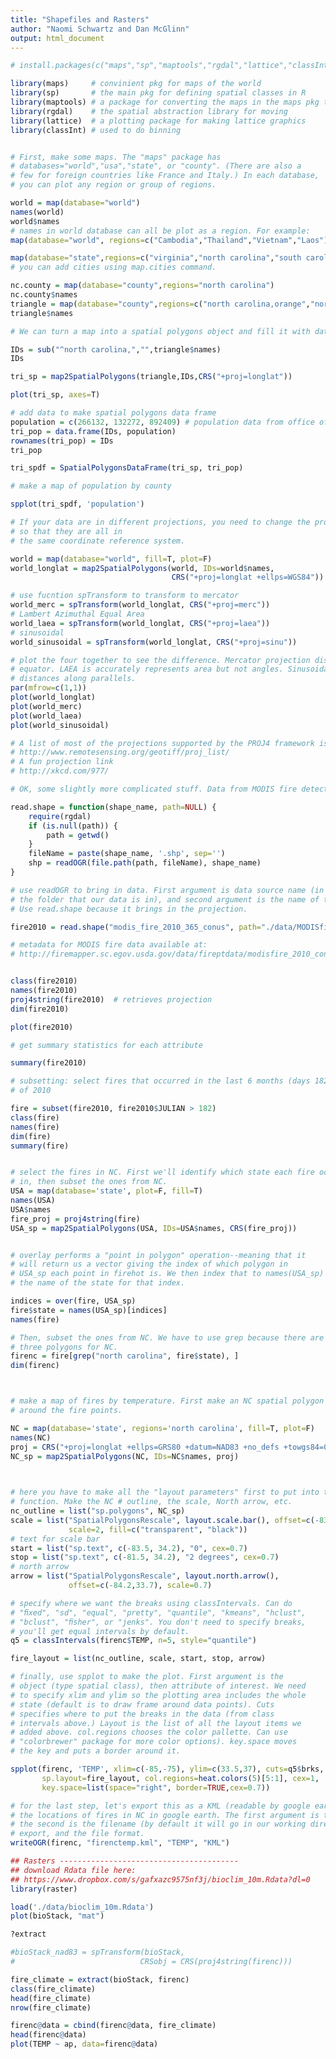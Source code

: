 ```yaml
---
title: "Shapefiles and Rasters"
author: "Naomi Schwartz and Dan McGlinn"
output: html_document
---
```


```r
# install.packages(c("maps","sp","maptools","rgdal","lattice","classInt"))

library(maps)     # convinient pkg for maps of the world
library(sp)       # the main pkg for defining spatial classes in R
library(maptools) # a package for converting the maps in the maps pkg to shapes
library(rgdal)    # the spatial abstraction library for moving 
library(lattice)  # a plotting package for making lattice graphics
library(classInt) # used to do binning


# First, make some maps. The "maps" package has 
# databases="world","usa","state", or "county". (There are also a 
# few for foreign countries like France and Italy.) In each database,
# you can plot any region or group of regions.

world = map(database="world")
names(world)
world$names
# names in world database can all be plot as a region. For example:
map(database="world", regions=c("Cambodia","Thailand","Vietnam","Laos"))

map(database="state",regions=c("virginia","north carolina","south carolina"))
# you can add cities using map.cities command.

nc.county = map(database="county",regions="north carolina")
nc.county$names
triangle = map(database="county",regions=c("north carolina,orange","north carolina,wake","north carolina,durham"),fill=T,plot=F)
triangle$names

# We can turn a map into a spatial polygons object and fill it with data, turning it into a spatial polygon dataframe.

IDs = sub("^north carolina,","",triangle$names)  
IDs

tri_sp = map2SpatialPolygons(triangle,IDs,CRS("+proj=longlat"))

plot(tri_sp, axes=T)

# add data to make spatial polygons data frame
population = c(266132, 132272, 892409) # population data from office of state budget and management
tri_pop = data.frame(IDs, population)
rownames(tri_pop) = IDs
tri_pop

tri_spdf = SpatialPolygonsDataFrame(tri_sp, tri_pop)

# make a map of population by county

spplot(tri_spdf, 'population')

# If your data are in different projections, you need to change the projection
# so that they are all in 
# the same coordinate reference system.

world = map(database="world", fill=T, plot=F)
world_longlat = map2SpatialPolygons(world, IDs=world$names,
                                    CRS("+proj=longlat +ellps=WGS84"))

# use fucntion spTransform to transform to mercator
world_merc = spTransform(world_longlat, CRS("+proj=merc"))
# Lambert Azimuthal Equal Area
world_laea = spTransform(world_longlat, CRS("+proj=laea"))
# sinusoidal
world_sinusoidal = spTransform(world_longlat, CRS("+proj=sinu"))

# plot the four together to see the difference. Mercator projection distorts area far from the 
# equator. LAEA is accurately represents area but not angles. Sinusoidal is equal area and conserves 
# distances along parallels. 
par(mfrow=c(1,1))
plot(world_longlat)
plot(world_merc)
plot(world_laea)
plot(world_sinusoidal)

# A list of most of the projections supported by the PROJ4 framework is available here:
# http://www.remotesensing.org/geotiff/proj_list/
# A fun projection link
# http://xkcd.com/977/

# OK, some slightly more complicated stuff. Data from MODIS fire detections in the US in 2010.

read.shape = function(shape_name, path=NULL) {
    require(rgdal)
    if (is.null(path)) {
        path = getwd()
    }
    fileName = paste(shape_name, '.shp', sep='')    
    shp = readOGR(file.path(path, fileName), shape_name)
}  

# use readOGR to bring in data. First argument is data source name (in this case
# the folder that our data is in), and second argument is the name of the layer.
# Use read.shape because it brings in the projection.

fire2010 = read.shape("modis_fire_2010_365_conus", path="./data/MODISfire2010")

# metadata for MODIS fire data available at:
# http://firemapper.sc.egov.usda.gov/data/fireptdata/modisfire_2010_conus.htm


class(fire2010)
names(fire2010)  
proj4string(fire2010)  # retrieves projection
dim(fire2010)

plot(fire2010)

# get summary statistics for each attribute

summary(fire2010)

# subsetting: select fires that occurred in the last 6 months (days 182 to 365)
# of 2010

fire = subset(fire2010, fire2010$JULIAN > 182)
class(fire)
names(fire)
dim(fire)
summary(fire)


# select the fires in NC. First we'll identify which state each fire occurred
# in, then subset the ones from NC. 
USA = map(database='state', plot=F, fill=T)
names(USA)
USA$names
fire_proj = proj4string(fire)
USA_sp = map2SpatialPolygons(USA, IDs=USA$names, CRS(fire_proj))


# overlay performs a "point in polygon" operation--meaning that it 
# will return us a vector giving the index of which polygon in 
# USA_sp each point in firehot is. We then index that to names(USA_sp) to get
# the name of the state for that index.

indices = over(fire, USA_sp)
fire$state = names(USA_sp)[indices]
names(fire)

# Then, subset the ones from NC. We have to use grep because there are actually
# three polygons for NC.
firenc = fire[grep("north carolina", fire$state), ]
dim(firenc)



# make a map of fires by temperature. First make an NC spatial polygon to put
# around the fire points.

NC = map(database='state', regions='north carolina', fill=T, plot=F)
names(NC)
proj = CRS("+proj=longlat +ellps=GRS80 +datum=NAD83 +no_defs +towgs84=0,0,0")
NC_sp = map2SpatialPolygons(NC, IDs=NC$names, proj)
                            


# here you have to make all the "layout parameters" first to put into the spplot
# function. Make the NC # outline, the scale, North arrow, etc.
nc_outline = list("sp.polygons", NC_sp)
scale = list("SpatialPolygonsRescale", layout.scale.bar(), offset=c(-83.5,34),
             scale=2, fill=c("transparent", "black"))
# text for scale bar
start = list("sp.text", c(-83.5, 34.2), "0", cex=0.7)
stop = list("sp.text", c(-81.5, 34.2), "2 degrees", cex=0.7)
# north arrow
arrow = list("SpatialPolygonsRescale", layout.north.arrow(), 
             offset=c(-84.2,33.7), scale=0.7)

# specify where we want the breaks using classIntervals. Can do 
# "ﬁxed", "sd", "equal", "pretty", "quantile", "kmeans", "hclust",
# "bclust", "ﬁsher", or "jenks". You don't need to specify breaks,
# you'll get equal intervals by default.
q5 = classIntervals(firenc$TEMP, n=5, style="quantile")

fire_layout = list(nc_outline, scale, start, stop, arrow)

# finally, use spplot to make the plot. First argument is the 
# object (type spatial class), then attribute of interest. We need 
# to specify xlim and ylim so the plotting area includes the whole 
# state (default is to draw frame around data points). Cuts 
# specifies where to put the breaks in the data (from class 
# intervals above.) Layout is the list of all the layout items we 
# added above. col.regions chooses the color pallette. Can use 
# "colorbrewer" package for more color options). key.space moves 
# the key and puts a border around it.

spplot(firenc, 'TEMP', xlim=c(-85,-75), ylim=c(33.5,37), cuts=q5$brks,
       sp.layout=fire_layout, col.regions=heat.colors(5)[5:1], cex=1,
       key.space=list(space="right", border=TRUE,cex=0.7))  

# for the last step, let's export this as a KML (readable by google earth) using write OGR and plot 
# the locations of fires in NC in google earth. The first argument is the object we want to export, 
# the second is the filename (by default it will go in our working directory), the layer we want to 
# export, and the file format.
writeOGR(firenc, "firenctemp.kml", "TEMP", "KML")

## Rasters ----------------------------------------
## download Rdata file here:
## https://www.dropbox.com/s/gafxazc9575nf3j/bioclim_10m.Rdata?dl=0
library(raster)

load('./data/bioclim_10m.Rdata')
plot(bioStack, "mat")

?extract

#bioStack_nad83 = spTransform(bioStack, 
#                            CRSobj = CRS(proj4string(firenc)))

fire_climate = extract(bioStack, firenc)
class(fire_climate)
head(fire_climate)
nrow(fire_climate)

firenc@data = cbind(firenc@data, fire_climate)
head(firenc@data)
plot(TEMP ~ ap, data=firenc@data) 
```





